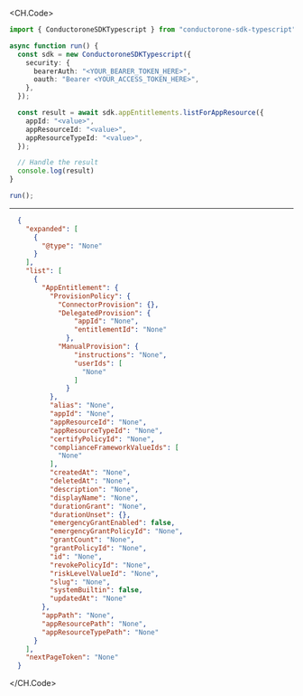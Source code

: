 
<CH.Code>
```typescript ListForAppResource.ts
import { ConductoroneSDKTypescript } from "conductorone-sdk-typescript";

async function run() {
  const sdk = new ConductoroneSDKTypescript({
    security: {
      bearerAuth: "<YOUR_BEARER_TOKEN_HERE>",
      oauth: "Bearer <YOUR_ACCESS_TOKEN_HERE>",
    },
  });

  const result = await sdk.appEntitlements.listForAppResource({
    appId: "<value>",
    appResourceId: "<value>",
    appResourceTypeId: "<value>",
  });

  // Handle the result
  console.log(result)
}

run();
```
---

```json Example Response
  {
    "expanded": [
      {
        "@type": "None"
      }
    ],
    "list": [
      {
        "AppEntitlement": {
          "ProvisionPolicy": {
            "ConnectorProvision": {},
            "DelegatedProvision": {
                "appId": "None",
                "entitlementId": "None"
              },
            "ManualProvision": {
                "instructions": "None",
                "userIds": [
                  "None"
                ]
              }
          },
          "alias": "None",
          "appId": "None",
          "appResourceId": "None",
          "appResourceTypeId": "None",
          "certifyPolicyId": "None",
          "complianceFrameworkValueIds": [
            "None"
          ],
          "createdAt": "None",
          "deletedAt": "None",
          "description": "None",
          "displayName": "None",
          "durationGrant": "None",
          "durationUnset": {},
          "emergencyGrantEnabled": false,
          "emergencyGrantPolicyId": "None",
          "grantCount": "None",
          "grantPolicyId": "None",
          "id": "None",
          "revokePolicyId": "None",
          "riskLevelValueId": "None",
          "slug": "None",
          "systemBuiltin": false,
          "updatedAt": "None"
        },
        "appPath": "None",
        "appResourcePath": "None",
        "appResourceTypePath": "None"
      }
    ],
    "nextPageToken": "None"
  }
```
</CH.Code>
